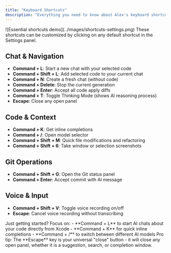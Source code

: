 ```yaml
---
title: "Keyboard Shortcuts"
description: "Everything you need to know about Alex's keyboard shortcuts"
---
```


<Frame>
  ![Essential shortcuts demo](../images/shortcuts-settings.png)
</Frame>

<Note>
  These shortcuts can be customized by clicking on any default shortcut in the Settings panel.
</Note>

## Chat & Navigation
- **Command + L**: Start a new chat with your selected code
- **Command + Shift + L**: Add selected code to your current chat
- **Command + N**: Create a fresh chat (without code)
- **Command + Delete**: Stop the current generation
- **Command + Enter**: Accept all code apply diffs
- **Command + T**: Toggle Thinking Mode (shows AI reasoning process)
- **Escape**: Close any open panel

## Code & Context
- **Command + K**: Get inline completions
- **Command + /**: Open model selector
- **Command + Shift + M**: Quick file modifications and refactoring
- **Command + Shift + 6**: Take window or selection screenshots

## Git Operations
- **Command + Shift + G**: Open the Git status panel
- **Command + Enter**: Accept commit with AI message

## Voice & Input
- **Command + Shift + V**: Toggle voice recording on/off
- **Escape**: Cancel voice recording without transcribing

<Note>
  Just getting started? Focus on:
  - **Command + L** to start AI chats about your code directly from Xcode
  - **Command + K** for quick inline completions
  - **Command + /** to switch between different AI models
</Note>

<Tip>
  Pro tip: The **Escape** key is your universal "close" button - it will close any
  open panel, whether it is a suggestion, search, or completion window.
</Tip>
